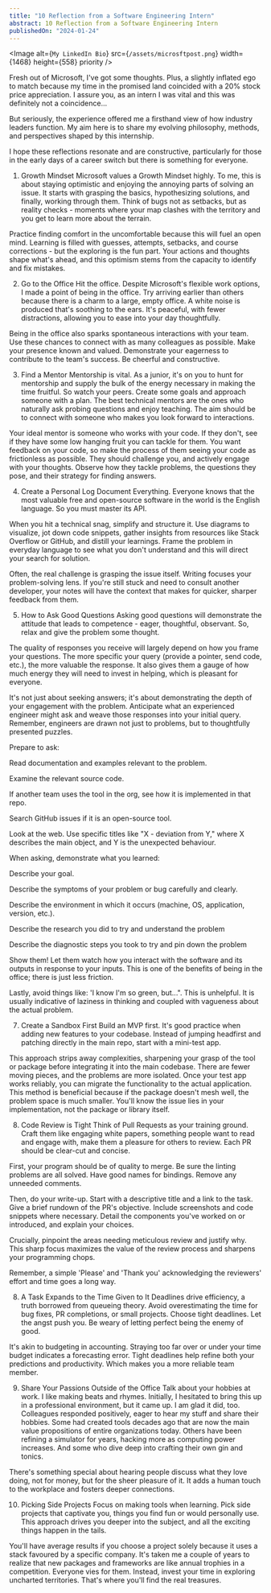 ```yaml
---
title: "10 Reflection from a Software Engineering Intern"
abstract: 10 Reflection from a Software Engineering Intern
publishedOn: "2024-01-24"
---
```


<Image
	alt={`My LinkedIn Bio`}
	src={`/assets/microsftpost.png`}
	width={1468}
	height={558}
	priority
/>

Fresh out of Microsoft, I've got some thoughts. Plus, a slightly inflated ego to match because my time in the promised land coincided with a 20% stock price appreciation. I assure you, as an intern I was vital and this was definitely not a coincidence...

But seriously, the experience offered me a firsthand view of how industry leaders function. My aim here is to share my evolving philosophy, methods, and perspectives shaped by this internship.

I hope these reflections resonate and are constructive, particularly for those in the early days of a career switch but there is something for everyone.

1. Growth Mindset
   Microsoft values a Growth Mindset highly. To me, this is about staying optimistic and enjoying the annoying parts of solving an issue. It starts with grasping the basics, hypothesizing solutions, and finally, working through them. Think of bugs not as setbacks, but as reality checks - moments where your map clashes with the territory and you get to learn more about the terrain.

Practice finding comfort in the uncomfortable because this will fuel an open mind. Learning is filled with guesses, attempts, setbacks, and course corrections - but the exploring is the fun part. Your actions and thoughts shape what's ahead, and this optimism stems from the capacity to identify and fix mistakes.

2. Go to the Office
   Hit the office. Despite Microsoft's flexible work options, I made a point of being in the office. Try arriving earlier than others because there is a charm to a large, empty office. A white noise is produced that's soothing to the ears. It's peaceful, with fewer distractions, allowing you to ease into your day thoughtfully.

Being in the office also sparks spontaneous interactions with your team. Use these chances to connect with as many colleagues as possible. Make your presence known and valued. Demonstrate your eagerness to contribute to the team's success. Be cheerful and constructive.

3. Find a Mentor
   Mentorship is vital. As a junior, it's on you to hunt for mentorship and supply the bulk of the energy necessary in making the time fruitful. So watch your peers. Create some goals and approach someone with a plan. The best technical mentors are the ones who naturally ask probing questions and enjoy teaching. The aim should be to connect with someone who makes you look forward to interactions.

Your ideal mentor is someone who works with your code. If they don't, see if they have some low hanging fruit you can tackle for them. You want feedback on your code, so make the process of them seeing your code as frictionless as possible. They should challenge you, and actively engage with your thoughts. Observe how they tackle problems, the questions they pose, and their strategy for finding answers.

4. Create a Personal Log
   Document Everything. Everyone knows that the most valuable free and open-source software in the world is the English language. So you must master its API.

When you hit a technical snag, simplify and structure it. Use diagrams to visualize, jot down code snippets, gather insights from resources like Stack Overflow or GitHub, and distill your learnings. Frame the problem in everyday language to see what you don't understand and this will direct your search for solution.

Often, the real challenge is grasping the issue itself. Writing focuses your problem-solving lens. If you're still stuck and need to consult another developer, your notes will have the context that makes for quicker, sharper feedback from them.

5. How to Ask Good Questions
   Asking good questions will demonstrate the attitude that leads to competence - eager, thoughtful, observant. So, relax and give the problem some thought.

The quality of responses you receive will largely depend on how you frame your questions. The more specific your query (provide a pointer, send code, etc.), the more valuable the response. It also gives them a gauge of how much energy they will need to invest in helping, which is pleasant for everyone.

It's not just about seeking answers; it's about demonstrating the depth of your engagement with the problem. Anticipate what an experienced engineer might ask and weave those responses into your initial query. Remember, engineers are drawn not just to problems, but to thoughtfully presented puzzles.

Prepare to ask:

Read documentation and examples relevant to the problem.

Examine the relevant source code.

If another team uses the tool in the org, see how it is implemented in that repo.

Search GitHub issues if it is an open-source tool.

Look at the web. Use specific titles like "X - deviation from Y," where X describes the main object, and Y is the unexpected behaviour.

When asking, demonstrate what you learned:

Describe your goal.

Describe the symptoms of your problem or bug carefully and clearly.

Describe the environment in which it occurs (machine, OS, application, version, etc.).

Describe the research you did to try and understand the problem

Describe the diagnostic steps you took to try and pin down the problem

Show them! Let them watch how you interact with the software and its outputs in response to your inputs. This is one of the benefits of being in the office; there is just less friction.

Lastly, avoid things like: 'I know I'm so green, but...". This is unhelpful. It is usually indicative of laziness in thinking and coupled with vagueness about the actual problem.

7. Create a Sandbox First
   Build an MVP first. It's good practice when adding new features to your codebase. Instead of jumping headfirst and patching directly in the main repo, start with a mini-test app.

This approach strips away complexities, sharpening your grasp of the tool or package before integrating it into the main codebase. There are fewer moving pieces, and the problems are more isolated. Once your test app works reliably, you can migrate the functionality to the actual application. This method is beneficial because if the package doesn't mesh well, the problem space is much smaller. You'll know the issue lies in your implementation, not the package or library itself.

8. Code Review is Tight
   Think of Pull Requests as your training ground. Craft them like engaging white papers, something people want to read and engage with, make them a pleasure for others to review. Each PR should be clear-cut and concise.

First, your program should be of quality to merge. Be sure the linting problems are all solved. Have good names for bindings. Remove any unneeded comments.

Then, do your write-up. Start with a descriptive title and a link to the task. Give a brief rundown of the PR's objective. Include screenshots and code snippets where necessary. Detail the components you've worked on or introduced, and explain your choices.

Crucially, pinpoint the areas needing meticulous review and justify why. This sharp focus maximizes the value of the review process and sharpens your programming chops.

Remember, a simple 'Please' and 'Thank you' acknowledging the reviewers' effort and time goes a long way.

8. A Task Expands to the Time Given to It
   Deadlines drive efficiency, a truth borrowed from queueing theory. Avoid overestimating the time for bug fixes, PR completions, or small projects. Choose tight deadlines. Let the angst push you. Be weary of letting perfect being the enemy of good.

It's akin to budgeting in accounting. Straying too far over or under your time budget indicates a forecasting error. Tight deadlines help refine both your predictions and productivity. Which makes you a more reliable team member.

9. Share Your Passions Outside of the Office
   Talk about your hobbies at work. I like making beats and rhymes. Initially, I hesitated to bring this up in a professional environment, but it came up. I am glad it did, too. Colleagues responded positively, eager to hear my stuff and share their hobbies. Some had created tools decades ago that are now the main value propositions of entire organizations today. Others have been refining a simulator for years, hacking more as computing power increases. And some who dive deep into crafting their own gin and tonics.

There's something special about hearing people discuss what they love doing, not for money, but for the sheer pleasure of it. It adds a human touch to the workplace and fosters deeper connections.

10. Picking Side Projects
    Focus on making tools when learning. Pick side projects that captivate you, things you find fun or would personally use. This approach drives you deeper into the subject, and all the exciting things happen in the tails.

You'll have average results if you choose a project solely because it uses a stack favoured by a specific company. It's taken me a couple of years to realize that new packages and frameworks are like annual trophies in a competition. Everyone vies for them. Instead, invest your time in exploring uncharted territories. That's where you'll find the real treasures.

